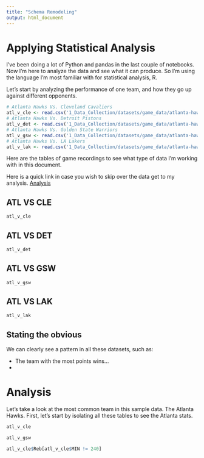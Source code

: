 ```yaml
---
title: "Schema Remodeling"
output: html_document
---
```

# Applying Statistical Analysis

I've been doing a lot of Python and pandas in the last couple of notebooks. Now I'm here to analyze the data and see what it can produce. So I'm using the language I'm most familiar with for statistical analysis, R.

Let's start by analyzing the performance of one team, and how they go up against different opponents.
```r
# Atlanta Hawks Vs. Cleveland Cavaliers
atl_v_cle <- read.csv('1_Data_Collection/datasets/game_data/atlanta-hawks-cleveland-cavaliers-2024-01-21.csv')
# Atlanta Hawks Vs. Detroit Pistons
atl_v_det <- read.csv('1_Data_Collection/datasets/game_data/atlanta-hawks-detroit-pistons-2023-12-19.csv')
# Atlanta Hawks Vs. Golden State Warriors
atl_v_gsw <- read.csv('1_Data_Collection/datasets/game_data/atlanta-hawks-golden-state-warriors-2024-02-04.csv')
# Atlanta Hawks Vs. LA Lakers
atl_v_lak <- read.csv('1_Data_Collection/datasets/game_data/atlanta-hawks-los-angeles-lakers-2024-01-31.csv')
```

Here are the tables of game recordings to see what type of data I'm working with in this document.

Here is a quick link in case you wish to skip over the data get to my analysis. [Analysis](#Analysis)

## ATL VS CLE

```r
atl_v_cle
```

## ATL VS DET
```r
atl_v_det
```

## ATL VS GSW
```r
atl_v_gsw
```

## ATL VS LAK
```r
atl_v_lak
```

## Stating the obvious

We can clearly see a pattern in all these datasets, such as:

- The team with the most points wins...
-

# Analysis

Let's take a look at the most common team in this sample data. The Atlanta Hawks. First, let's start by isolating all these tables to see the Atlanta stats.
```r
atl_v_cle
```

```r
atl_v_gsw
```

```r
atl_v_cle$Reb[atl_v_cle$MIN != 240]
```